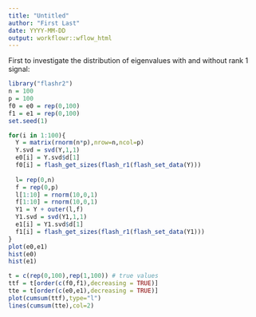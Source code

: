 ```yaml
---
title: "Untitled"
author: "First Last"
date: YYYY-MM-DD
output: workflowr::wflow_html
---
```





First to investigate the distribution of eigenvalues with and without
rank 1 signal:
```r
library("flashr2")
n = 100
p = 100
f0 = e0 = rep(0,100)
f1 = e1 = rep(0,100)
set.seed(1)

for(i in 1:100){
  Y = matrix(rnorm(n*p),nrow=n,ncol=p)
  Y.svd = svd(Y,1,1)
  e0[i] = Y.svd$d[1]
  f0[i] = flash_get_sizes(flash_r1(flash_set_data(Y)))
  
  l= rep(0,n)
  f = rep(0,p)
  l[1:10] = rnorm(10,0,1)
  f[1:10] = rnorm(10,0,1)
  Y1 = Y + outer(l,f)
  Y1.svd = svd(Y1,1,1)
  e1[i] = Y1.svd$d[1]
  f1[i] = flash_get_sizes(flash_r1(flash_set_data(Y1)))
}
plot(e0,e1)
hist(e0)
hist(e1)

t = c(rep(0,100),rep(1,100)) # true values
ttf = t[order(c(f0,f1),decreasing = TRUE)]
tte = t[order(c(e0,e1),decreasing = TRUE)]
plot(cumsum(ttf),type="l")
lines(cumsum(tte),col=2)
```



